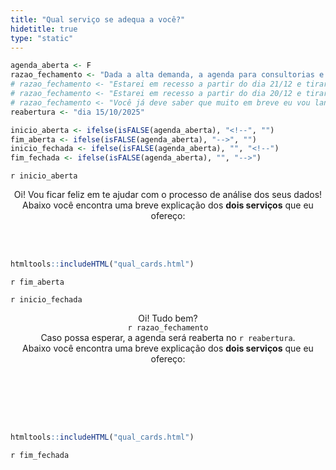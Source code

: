 ```yaml
---
title: "Qual serviço se adequa a você?"
hidetitle: true
type: "static"
---
```


```r
agenda_aberta <- F
razao_fechamento <- "Dada a alta demanda, a agenda para consultorias e análises de dados está **temporariamente fechada**."
# razao_fechamento <- "Estarei em recesso a partir do dia 21/12 e tirarei duas semanas de férias em janeiro. A agenda para contratação dos serviços de análise dados ou consultoria ficará **fechada** durante esse período."
# razao_fechamento <- "Estarei em recesso a partir do dia 20/12 e tirarei uma semana de férias em janeiro. Por esse motivo, a agenda para contratação dos serviços de análise dados ou consultoria está **fechada**."
# razao_fechamento <- "Você já deve saber que muito em breve eu vou lançar um curso, né? Se não sabia, já fica aqui a informação! Para conseguir finalizar todos os detalhes do curso a tempo, a agenda para contratação dos serviços de análise dados ou consultoria está **temporariamente fechada**. Agradeço a compreensão! Em breve estou de volta!"
reabertura <- "dia 15/10/2025"

inicio_aberta <- ifelse(isFALSE(agenda_aberta), "<!--", "")
fim_aberta <- ifelse(isFALSE(agenda_aberta), "-->", "")
inicio_fechada <- ifelse(isFALSE(agenda_aberta), "", "<!--")
fim_fechada <- ifelse(isFALSE(agenda_aberta), "", "-->")
```


<!-- Versão agenda aberta -->


`r inicio_aberta`

<center>
Oi! Vou ficar feliz em te ajudar com o processo de análise dos seus dados!
<br>
Abaixo você encontra uma breve explicação dos **dois serviços** que eu ofereço:
</center>

<br><br>

```r
htmltools::includeHTML("qual_cards.html")
```



`r fim_aberta`



<!-- Versão agenda fechada -->

`r inicio_fechada`
  
<center>
Oi! Tudo bem?
<br>
`r razao_fechamento`<br>
Caso possa esperar, a agenda será reaberta no `r reabertura`.<br>
Abaixo você encontra uma breve explicação dos **dois serviços** que eu ofereço:
</center>

<br><br>

<br><br>

```r
htmltools::includeHTML("qual_cards.html")
```


`r fim_fechada`

